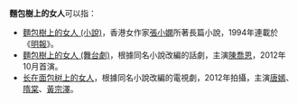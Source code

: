 '''麵包樹上的女人'''可以指：
* [[麵包樹上的女人_(小說)|麵包樹上的女人 (小說)]]，香港女作家[[張小嫻|張小嫻]]所著長篇小說，1994年連載於《[[明報|明報]]》。
* [[麵包樹上的女人_(舞台劇)|麵包樹上的女人 (舞台劇)]]，根據同名小說改編的話劇，主演[[陳喬恩|陳喬恩]]，2012年10月首演。
* [[长在面包树上的女人|长在面包树上的女人]]，根據同名小說改編的電視劇，2012年拍攝，主演[[唐嫣|唐嫣]]、[[隋棠|隋棠]]、[[黃宗澤|黃宗澤]]。

{{disambig|Cat=七字作品消歧义|M面}}